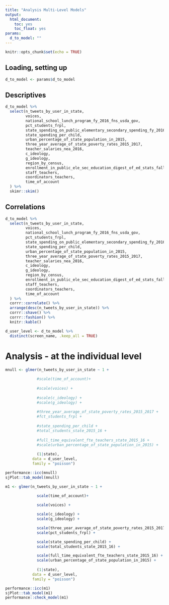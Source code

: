 ```yaml
---
title: "Analysis Multi-Level Models"
output:
  html_document:
    toc: yes
    toc_float: yes
params:
  d_to_model: ""
---
```


```r
knitr::opts_chunk$set(echo = TRUE)
```

## Loading, setting up

```r
d_to_model <- params$d_to_model
```

## Descriptives

```r
d_to_model %>% 
  select(n_tweets_by_user_in_state,
         voices, 
         national_school_lunch_program_fy_2016_fns_usda_gov,
         pct_students_frpl, 
         state_spending_on_public_elementary_secondary_spending_fy_2016_census_in_thousands,
         state_spending_per_child,
         urban_percentage_of_state_population_in_2015,
         three_year_average_of_state_poverty_rates_2015_2017,
         teacher_salaries_nea_2016,
         c_ideology,
         g_ideology,
         region_by_census,
         enrollment_in_public_ele_sec_education_digest_of_ed_stats_fall_2015_projected,
         staff_teachers,
         coordinators_teachers,
         time_of_account
  ) %>% 
  skimr::skim()
```

## Correlations

```r
d_to_model %>% 
  select(n_tweets_by_user_in_state,
         voices, 
         national_school_lunch_program_fy_2016_fns_usda_gov,
         pct_students_frpl, 
         state_spending_on_public_elementary_secondary_spending_fy_2016_census_in_thousands,
         state_spending_per_child,
         urban_percentage_of_state_population_in_2015,
         three_year_average_of_state_poverty_rates_2015_2017,
         teacher_salaries_nea_2016,
         c_ideology,
         g_ideology,
         region_by_census,
         enrollment_in_public_ele_sec_education_digest_of_ed_stats_fall_2015_projected,
         staff_teachers,
         coordinators_teachers,
         time_of_account
  ) %>% 
  corrr::correlate() %>% 
  arrange(desc(n_tweets_by_user_in_state)) %>% 
  corrr::shave() %>% 
  corrr::fashion() %>% 
  knitr::kable()
```

```r
d_user_level <- d_to_model %>% 
  distinct(screen_name, .keep_all = TRUE)
```

# Analysis - at the individual level 

```r
mnull <- glmer(n_tweets_by_user_in_state ~ 1 + 
              
              #scale(time_of_account)+
              
              #scale(voices) + 
              
              #scale(c_ideology) + 
              #scale(g_ideology) + 
              
              #three_year_average_of_state_poverty_rates_2015_2017 +
              #fct_students_frpl +
              
              #state_spending_per_child +
              #total_students_state_2015_16 +
              
              #full_time_equivalent_fte_teachers_state_2015_16 +
              #scale(urban_percentage_of_state_population_in_2015) + 
              
              (1|state), 
            data = d_user_level,
            family = "poisson")

performance::icc(mnull)
sjPlot::tab_model(mnull)
```

```r
m1 <- glmer(n_tweets_by_user_in_state ~ 1 + 
              
              scale(time_of_account)+

              scale(voices) +

              scale(c_ideology) +
              scale(g_ideology) +

              scale(three_year_average_of_state_poverty_rates_2015_2017) +
              scale(pct_students_frpl) +

              scale(state_spending_per_child) +
              scale(total_students_state_2015_16) +

              scale(full_time_equivalent_fte_teachers_state_2015_16) +
              scale(urban_percentage_of_state_population_in_2015) +
              
              (1|state), 
            data = d_user_level,
            family = "poisson")

performance::icc(m1)
sjPlot::tab_model(m1)
performance::check_model(m1)
```